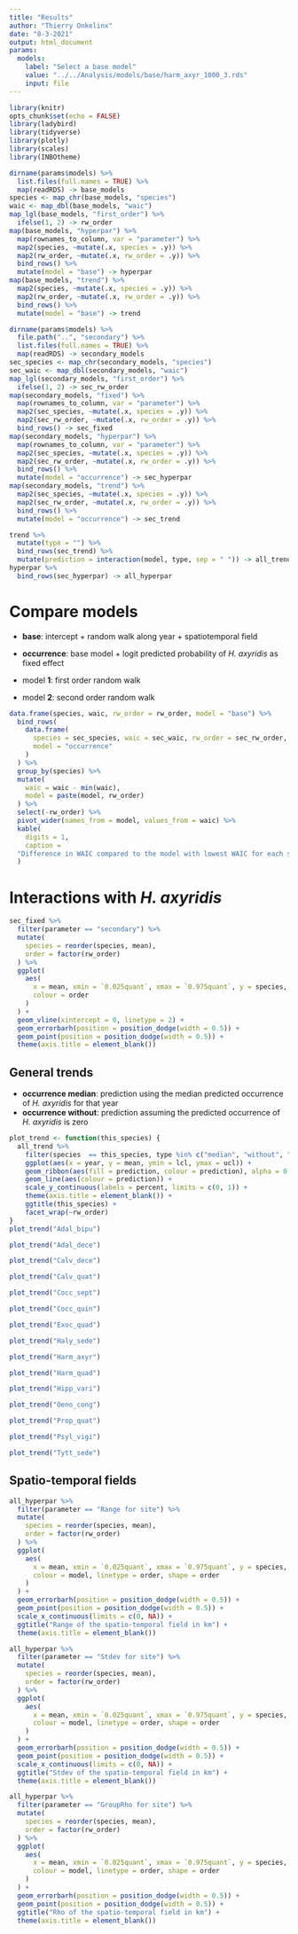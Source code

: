 ```yaml
---
title: "Results"
author: "Thierry Onkelinx"
date: "8-3-2021"
output: html_document
params:
  models:
    label: "Select a base model"
    value: "../../Analysis/models/base/harm_axyr_1000_3.rds"
    input: file
---
```


```r
library(knitr)
opts_chunk$set(echo = FALSE)
library(ladybird)
library(tidyverse)
library(plotly)
library(scales)
library(INBOtheme)
```

```r
dirname(params$models) %>%
  list.files(full.names = TRUE) %>%
  map(readRDS) -> base_models
species <- map_chr(base_models, "species")
waic <- map_dbl(base_models, "waic")
map_lgl(base_models, "first_order") %>%
  ifelse(1, 2) -> rw_order
map(base_models, "hyperpar") %>%
  map(rownames_to_column, var = "parameter") %>%
  map2(species, ~mutate(.x, species = .y)) %>%
  map2(rw_order, ~mutate(.x, rw_order = .y)) %>%
  bind_rows() %>%
  mutate(model = "base") -> hyperpar
map(base_models, "trend") %>%
  map2(species, ~mutate(.x, species = .y)) %>%
  map2(rw_order, ~mutate(.x, rw_order = .y)) %>%
  bind_rows() %>%
  mutate(model = "base") -> trend
```

```r
dirname(params$models) %>%
  file.path("..", "secondary") %>%
  list.files(full.names = TRUE) %>%
  map(readRDS) -> secondary_models
sec_species <- map_chr(secondary_models, "species")
sec_waic <- map_dbl(secondary_models, "waic")
map_lgl(secondary_models, "first_order") %>%
  ifelse(1, 2) -> sec_rw_order
map(secondary_models, "fixed") %>%
  map(rownames_to_column, var = "parameter") %>%
  map2(sec_species, ~mutate(.x, species = .y)) %>%
  map2(sec_rw_order, ~mutate(.x, rw_order = .y)) %>%
  bind_rows() -> sec_fixed
map(secondary_models, "hyperpar") %>%
  map(rownames_to_column, var = "parameter") %>%
  map2(sec_species, ~mutate(.x, species = .y)) %>%
  map2(sec_rw_order, ~mutate(.x, rw_order = .y)) %>%
  bind_rows() %>%
  mutate(model = "occurrence") -> sec_hyperpar
map(secondary_models, "trend") %>%
  map2(sec_species, ~mutate(.x, species = .y)) %>%
  map2(sec_rw_order, ~mutate(.x, rw_order = .y)) %>%
  bind_rows() %>%
  mutate(model = "occurrence") -> sec_trend
```

```r
trend %>%
  mutate(type = "") %>%
  bind_rows(sec_trend) %>%
  mutate(prediction = interaction(model, type, sep = " ")) -> all_trend
hyperpar %>%
  bind_rows(sec_hyperpar) -> all_hyperpar
```

# Compare models

- **base**: intercept + random walk along year + spatiotemporal field
- **occurrence**: base model + logit predicted probability of _H. axyridis_ as fixed effect

- model **1**: first order random walk
- model **2**: second order random walk

```r
data.frame(species, waic, rw_order = rw_order, model = "base") %>%
  bind_rows(
    data.frame(
      species = sec_species, waic = sec_waic, rw_order = sec_rw_order,
      model = "occurrence"
    )
  ) %>%
  group_by(species) %>%
  mutate(
    waic = waic - min(waic),
    model = paste(model, rw_order)
  ) %>%
  select(-rw_order) %>%
  pivot_wider(names_from = model, values_from = waic) %>%
  kable(
    digits = 1,
    caption = 
  "Difference in WAIC compared to the model with lowest WAIC for each species."
  )
```


# Interactions with _H. axyridis_

```r
sec_fixed %>%
  filter(parameter == "secondary") %>%
  mutate(
    species = reorder(species, mean),
    order = factor(rw_order)
  ) %>%
  ggplot(
    aes(
      x = mean, xmin = `0.025quant`, xmax = `0.975quant`, y = species,
      colour = order
    )
  ) +
  geom_vline(xintercept = 0, linetype = 2) +
  geom_errorbarh(position = position_dodge(width = 0.5)) +
  geom_point(position = position_dodge(width = 0.5)) +
  theme(axis.title = element_blank())
```

## General trends

- **occurrence median**: prediction using the median predicted occurrence of _H. axyridis_ for that year
- **occurrence without**: prediction assuming the predicted occurrence of _H. axyridis_ is zero

```r
plot_trend <- function(this_species) {
  all_trend %>%
    filter(species  == this_species, type %in% c("median", "without", "")) %>%
    ggplot(aes(x = year, y = mean, ymin = lcl, ymax = ucl)) +
    geom_ribbon(aes(fill = prediction, colour = prediction), alpha = 0.3, linetype = 3) +
    geom_line(aes(colour = prediction)) +
    scale_y_continuous(labels = percent, limits = c(0, 1)) +
    theme(axis.title = element_blank()) +
    ggtitle(this_species) +
    facet_wrap(~rw_order)
}
plot_trend("Adal_bipu")
```
```r
plot_trend("Adal_dece")
```

```r
plot_trend("Calv_dece")
```

```r
plot_trend("Calv_quat")
```

```r
plot_trend("Cocc_sept")
```


```r
plot_trend("Cocc_quin")
```

```r
plot_trend("Exoc_quad")
```

```r
plot_trend("Haly_sede")
```

```r
plot_trend("Harm_axyr")
```

```r
plot_trend("Harm_quad")
```

```r
plot_trend("Hipp_vari")
```

```r
plot_trend("Oeno_cong")
```

```r
plot_trend("Prop_quat")
```

```r
plot_trend("Psyl_vigi")
```

```r
plot_trend("Tytt_sede")
```

## Spatio-temporal fields

```r
all_hyperpar %>%
  filter(parameter == "Range for site") %>%
  mutate(
    species = reorder(species, mean),
    order = factor(rw_order)
  ) %>%
  ggplot(
    aes(
      x = mean, xmin = `0.025quant`, xmax = `0.975quant`, y = species,
      colour = model, linetype = order, shape = order
    )
  ) +
  geom_errorbarh(position = position_dodge(width = 0.5)) +
  geom_point(position = position_dodge(width = 0.5)) +
  scale_x_continuous(limits = c(0, NA)) +
  ggtitle("Range of the spatio-temporal field in km") +
  theme(axis.title = element_blank())
```

```r
all_hyperpar %>%
  filter(parameter == "Stdev for site") %>%
  mutate(
    species = reorder(species, mean),
    order = factor(rw_order)
  ) %>%
  ggplot(
    aes(
      x = mean, xmin = `0.025quant`, xmax = `0.975quant`, y = species,
      colour = model, linetype = order, shape = order
    )
  ) +
  geom_errorbarh(position = position_dodge(width = 0.5)) +
  geom_point(position = position_dodge(width = 0.5)) +
  scale_x_continuous(limits = c(0, NA)) +
  ggtitle("Stdev of the spatio-temporal field in km") +
  theme(axis.title = element_blank())
```

```r
all_hyperpar %>%
  filter(parameter == "GroupRho for site") %>%
  mutate(
    species = reorder(species, mean),
    order = factor(rw_order)
  ) %>%
  ggplot(
    aes(
      x = mean, xmin = `0.025quant`, xmax = `0.975quant`, y = species,
      colour = model, linetype = order, shape = order
    )
  ) +
  geom_errorbarh(position = position_dodge(width = 0.5)) +
  geom_point(position = position_dodge(width = 0.5)) +
  ggtitle("Rho of the spatio-temporal field in km") +
  theme(axis.title = element_blank())
```
